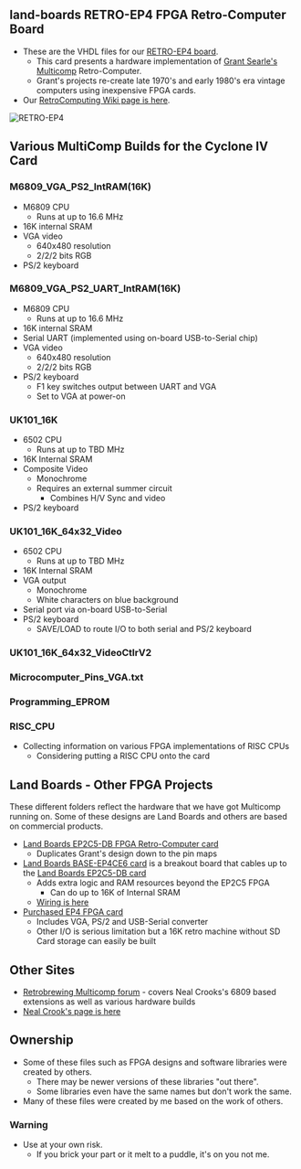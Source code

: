 == land-boards RETRO-EP4 FPGA Retro-Computer Board ==

* These are the VHDL files for our [http://land-boards.com/blwiki/index.php?title=RETRO-EP4CE6 RETRO-EP4 board].
** This card presents a hardware implementation of [http://searle.hostei.com/grant/Multicomp/index.html Grant Searle's Multicomp] Retro-Computer.
** Grant's projects re-create late 1970's and early 1980's era vintage computers using inexpensive FPGA cards.
* Our [http://land-boards.com/blwiki/index.php?title=RetroComputing RetroComputing Wiki page is here].

<img src="http://land-boards.com/blwiki/images/7/7d/RETRO-EP4_Front-Back.jpg" alt="RETRO-EP4" title="RETRO-EP4" />

== Various MultiComp Builds for the Cyclone IV Card ==

=== M6809_VGA_PS2_IntRAM(16K) ===

* M6809 CPU
** Runs at up to 16.6 MHz
* 16K internal SRAM
* VGA video
** 640x480 resolution
** 2/2/2 bits RGB
* PS/2 keyboard

=== M6809_VGA_PS2_UART_IntRAM(16K) ===

* M6809 CPU
** Runs at up to 16.6 MHz
* 16K internal SRAM
* Serial UART (implemented using on-board USB-to-Serial chip)
* VGA video
** 640x480 resolution
** 2/2/2 bits RGB
* PS/2 keyboard
** F1 key switches output between UART and VGA
** Set to VGA at power-on

=== UK101_16K ===

* 6502 CPU
** Runs at up to TBD MHz
* 16K Internal SRAM
* Composite Video
** Monochrome
** Requires an external summer circuit
*** Combines H/V Sync and video
* PS/2 keyboard

=== UK101_16K_64x32_Video ===

* 6502 CPU
** Runs at up to TBD MHz
* 16K Internal SRAM
* VGA output
** Monochrome
** White characters on blue background
* Serial port via on-board USB-to-Serial 
* PS/2 keyboard
** SAVE/LOAD to route I/O to both serial and PS/2 keyboard

=== UK101_16K_64x32_VideoCtlrV2 ===

=== Microcomputer_Pins_VGA.txt ===

=== Programming_EPROM ===

=== RISC_CPU ===

* Collecting information on various FPGA implementations of RISC CPUs
** Considering putting a RISC CPU onto the card

== Land Boards - Other FPGA Projects ==

These different folders reflect the hardware that we have got Multicomp running on. Some of these designs are Land Boards and others are based on commercial products.

* [http://land-boards.com/blwiki/index.php?title=EP2C5-DB Land Boards EP2C5-DB FPGA Retro-Computer card]
** Duplicates Grant's design down to the pin maps
* [http://land-boards.com/blwiki/index.php?title=BASE-EP4CE6 Land Boards BASE-EP4CE6 card] is a breakout board that cables up to the [http://land-boards.com/blwiki/index.php?title=EP2C5-DB Land Boards EP2C5-DB card]
** Adds extra logic and RAM resources beyond the EP2C5 FPGA
*** Can do up to 16K of Internal SRAM
** [http://land-boards.com/blwiki/index.php?title=Retro-Computer_Map_EP2_to_EP4_card Wiring is here]
* [http://land-boards.com/blwiki/index.php?title=Cyclone_IV_FPGA_EP4CE6E22C8N_Development_Board_USB_V2 Purchased EP4 FPGA card]
** Includes VGA, PS/2 and USB-Serial converter
** Other I/O is serious limitation but a 16K retro machine without SD Card storage can easily be built

== Other Sites ==

* [https://www.retrobrewcomputers.org/doku.php?id=boards:sbc:multicomp:start Retrobrewing Multicomp forum] - covers Neal Crooks's 6809 based extensions as well as various hardware builds
* [https://github.com/nealcrook/multicomp6809 Neal Crook's page is here]

== Ownership ==

* Some of these files such as FPGA designs and software libraries were created by others.
** There may be newer versions of these libraries "out there".
** Some libraries even have the same names but don't work the same.
* Many of these files were created by me based on the work of others.

=== Warning ===

* Use at your own risk.
** If you brick your part or it melt to a puddle, it's on you not me.

